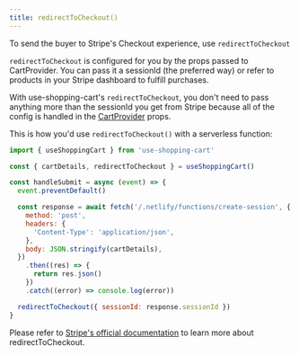 ```yaml
---
title: redirectToCheckout()
---
```


To send the buyer to Stripe's Checkout experience, use `redirectToCheckout`

`redirectToCheckout` is configured for you by the props passed to CartProvider. You can pass it a sessionId
(the preferred way) or refer to products in your Stripe dashboard to fulfill purchases.

With use-shopping-cart's `redirectToCheckout`, you don't need to pass anything more than the sessionId you get
from Stripe because all of the config is handled in the [CartProvider](cartprovider) props.

This is how you'd use `redirectToCheckout()` with a serverless function:


<CartDisplayWrapper>
  <RedirectToCheckout
    product={{
      name: 'Bananas',
      sku: 'sku_GBJ2Ep8246qeeT',
      price: 400,
      image:
        'https://images.unsplash.com/photo-1574226516831-e1dff420e562?ixlib=rb-1.2.1&ixid=eyJhcHBfaWQiOjEyMDd9&auto=format&fit=crop&w=1050&q=80',
      currency: 'USD',
    }}
  />
</CartDisplayWrapper>

```jsx
import { useShoppingCart } from 'use-shopping-cart'

const { cartDetails, redirectToCheckout } = useShoppingCart()

const handleSubmit = async (event) => {
  event.preventDefault()

  const response = await fetch('/.netlify/functions/create-session', {
    method: 'post',
    headers: {
      'Content-Type': 'application/json',
    },
    body: JSON.stringify(cartDetails),
  })
    .then((res) => {
      return res.json()
    })
    .catch((error) => console.log(error))

  redirectToCheckout({ sessionId: response.sessionId })
}
```

Please refer to [Stripe's official documentation](https://stripe.com/docs/js/checkout/redirect_to_checkout)
to learn more about redirectToCheckout.
